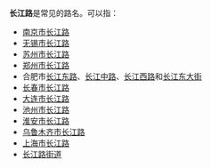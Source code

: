 '''长江路'''是常见的路名。可以指：

* [[长江路_(南京)|南京市长江路]]
* [[长江路_(无锡)|无锡市长江路]]
* [[长江路_(苏州)|苏州市长江路]]
* [[长江路_(郑州)|郑州市长江路]]
* 合肥市[[长江东路|长江东路]]、[[长江中路|长江中路]]、[[长江西路|长江西路]]和[[长江东大街|长江东大街]]
* [[长江路_(长春)|长春市长江路]]
* [[长江路_(大连)|大连市长江路]]
* [[长江路_(池州)|池州市长江路]]
* [[长江路_(淮安)|淮安市长江路]]
* [[长江路_(乌鲁木齐)|乌鲁木齐市长江路]] 
* [[长江路_(上海)|上海市长江路]]
* [[长江路街道|长江路街道]]
{{disambig|Cat=街道名消歧义}}